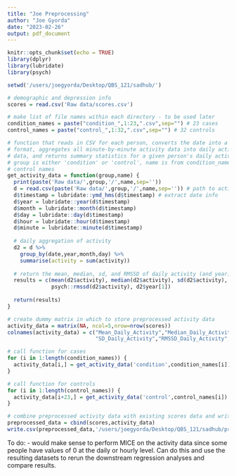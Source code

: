 ```yaml
---
title: "Joe Preprocessing"
author: "Joe Gyorda"
date: "2023-02-26"
output: pdf_document
---
```


```r
knitr::opts_chunk$set(echo = TRUE)
library(dplyr)
library(lubridate)
library(psych)
```

```r
setwd('/users/joegyorda/Desktop/QBS_121/sadhub/')

# demographic and depression info
scores = read.csv('Raw data/scores.csv')

# make list of file names within each directory - to be used later
condition_names = paste("condition_",1:23,".csv",sep="") # 23 cases
control_names = paste("control_",1:32,".csv",sep="") # 32 controls

# function that reads in CSV for each person, converts the date into a parseable
# format, aggregates all minute-by-minute activity data into daily activity
# data, and returns summary statistics for a given person's daily activity 
# group is either 'condition' or 'control', name is from condition_names or 
# control names 
get_activity_data = function(group,name) {
  print(paste('Raw data/',group,'/',name,sep=''))
  d = read.csv(paste('Raw data/',group,'/',name,sep='')) # path to activity data
  d$timestamp = lubridate::ymd_hms(d$timestamp) # extract date info
  d$year = lubridate::year(d$timestamp)
  d$month = lubridate::month(d$timestamp)
  d$day = lubridate::day(d$timestamp)
  d$hour = lubridate::hour(d$timestamp)
  d$minute = lubridate::minute(d$timestamp)
  
  # daily aggregation of activity
  d2 = d %>% 
    group_by(date,year,month,day) %>% 
    summarise(activity = sum(activity))
  
  # return the mean, median, sd, and RMSSD of daily activity (and year)
  results = c(mean(d2$activity), median(d2$activity), sd(d2$activity), 
              psych::rmssd(d2$activity), d2$year[1])
              
  return(results)
}
```

```r

# create dummy matrix in which to store preprocessed activity data
activity_data = matrix(NA, ncol=5,nrow=nrow(scores))
colnames(activity_data) = c("Mean_Daily_Activity","Median_Daily_Activity",
                            "SD_Daily_Activity","RMSSD_Daily_Activity","Year")

# call function for cases
for (i in 1:length(condition_names)) {
  activity_data[i,] = get_activity_data('condition',condition_names[i])
}

# call function for controls
for (i in 1:length(control_names)) {
  activity_data[i+23,] = get_activity_data('control',control_names[i])
}

# combine preprocessed activity data with existing scores data and write to directory
preprocessed_data = cbind(scores,activity_data)
write.csv(preprocessed_data,'/users/joegyorda/Desktop/QBS_121/sadhub/preprocessed_data.csv')
```

To do:
- would make sense to perform MICE on the activity data since some people have values of 0 at the daily or hourly level. Can do this and use the resulting datasets to rerun the downstream regression analyses and compare results. 

